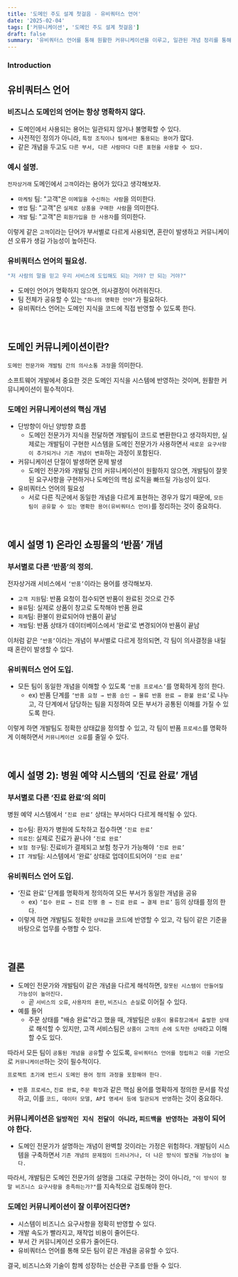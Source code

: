 ```yaml
---
title: '도메인 주도 설계 첫걸음 - 유비쿼터스 언어'
date: '2025-02-04'
tags: ['커뮤니케이션', '도메인 주도 설계 첫걸음']
draft: false
summary: '유비쿼터스 언어를 통해 원활한 커뮤니케이션을 이루고, 일관된 개념 정리를 통해 비즈니스와 기술의 성장하는 구조 실현하는 방법 글 입니다.'
---
```


### Introduction

<TOCInline toc={props.toc} exclude="Introduction" />


## 유비쿼터스 언어

### 비즈니스 도메인의 언어는 항상 명확하지 않다.

- 도메인에서 사용되는 용어는 일관되지 않거나 불명확할 수 있다.
- 사전적인 정의가 아니라, `특정 조직이나 팀에서만 통용되는 용어`가 많다.
- 같은 개념을 두고도 `다른 부서, 다른 사람마다 다른 표현을 사용할 수 있다.`

### 예시 설명.

`전자상거래` 도메인에서 `고객`이라는 용어가 있다고 생각해보자.

- `마케팅` 팀: "고객"은 `이메일을 수신하는 사람`을 의미한다.
- `영업` 팀: "고객"은 `실제로 상품을 구매한 사람`을 의미한다.
- `개발` 팀: "고객"은 `회원가입을 한 사용자`를 의미한다.

이렇게 같은 `고객`이라는 단어가 부서별로 다르게 사용되면, 혼란이 발생하고 커뮤니케이션 오류가 생길 가능성이 높아진다.

### 유비쿼터스 언어의 필요성.

```java
"저 사람의 말을 믿고 우리 서비스에 도입해도 되는 거야? 안 되는 거야?"
```

- 도메인 언어가 명확하지 않으면, 의사결정이 어려워진다.
- 팀 전체가 공유할 수 있는 `"하나의 명확한 언어"`가 필요하다.
- 유비쿼터스 언어는 도메인 지식을 코드에 직접 반영할 수 있도록 한다.

<br/>

## 도메인 커뮤니케이션이란?

`도메인 전문가와 개발팀 간의 의사소통 과정`을 의미한다.

소프트웨어 개발에서 중요한 것은 도메인 지식을 시스템에 반영하는 것이며, 원활한 커뮤니케이션이 필수적이다.

### 도메인 커뮤니케이션의 핵심 개념

- 단방향이 아닌 양방향 흐름
  - 도메인 전문가가 지식을 전달하면 개발팀이 코드로 변환한다고 생각하지만, 실제로는 개발팀이 구현한 시스템을 도메인 전문가가 사용하면서 `새로운 요구사항이 추가되거나 기존 개념이 변화`하는 과정이 포함된다.
- 커뮤니케이션 단절이 발생하면 문제 발생
  - 도메인 전문가와 개발팀 간의 커뮤니케이션이 원활하지 않으면, 개발팀이 잘못된 요구사항을 구현하거나 도메인의 핵심 로직을 빠뜨릴 가능성이 있다.
- 유비쿼터스 언어의 필요성
  - 서로 다른 직군에서 동일한 개념을 다르게 표현하는 경우가 많기 때문에, `모든 팀이 공유할 수 있는 명확한 용어(유비쿼터스 언어)`를 정리하는 것이 중요하다.

<br/>

## 예시 설명 1) 온라인 쇼핑몰의 ‘반품’ 개념

### 부서별로 다른 ‘반품’의 정의.

전자상거래 서비스에서 `‘반품’`이라는 용어를 생각해보자.

- `고객 지원`팀: 반품 요청이 접수되면 반품이 완료된 것으로 간주
- `물류`팀: 실제로 상품이 창고로 도착해야 반품 완료
- `회계`팀: 환불이 완료되어야 반품이 끝남
- `개발`팀: 반품 상태가 데이터베이스에서 ‘완료’로 변경되어야 반품이 끝남

이처럼 같은 `‘반품’`이라는 개념이 부서별로 다르게 정의되면, 각 팀이 의사결정을 내릴 때 혼란이 발생할 수 있다.

### 유비쿼터스 언어 도입.

- 모든 팀이 동일한 개념을 이해할 수 있도록 `‘반품 프로세스’`를 명확하게 정의 한다.
  - ex) 반품 단계를 `‘반품 요청 → 반품 승인 → 물류 반품 완료 → 환불 완료’`로 나누고, 각 단계에서 담당하는 팀을 지정하여 모든 부서가 공통된 이해를 가질 수 있도록 한다.

이렇게 하면 개발팀도 정확한 상태값을 정의할 수 있고, 각 팀이 반품 `프로세스`를 명확하게 이해하면서 `커뮤니케이션 오류`를 줄일 수 있다.

<br/>

## 예시 설명 2): 병원 예약 시스템의 ‘진료 완료’ 개념

### 부서별로 다른 ‘진료 완료’의 의미

병원 예약 시스템에서 `‘진료 완료’` 상태는 부서마다 다르게 해석될 수 있다.

- `접수`팀: 환자가 병원에 도착하고 접수하면 `‘진료 완료’`
- `의료진`: 실제로 진료가 끝나야 `‘진료 완료’`
- `보험 청구`팀: 진료비가 결제되고 보험 청구가 가능해야 `‘진료 완료’`
- `IT 개발`팀: 시스템에서 ‘완료’ 상태로 업데이트되어야 `‘진료 완료’`

### 유비쿼터스 언어 도입.

- ‘진료 완료’ 단계를 명확하게 정의하여 모든 부서가 동일한 개념을 공유
  - ex) `‘접수 완료 → 진료 진행 중 → 진료 완료 → 결제 완료’` 등의 상태를 정의 한다.
- 이렇게 하면 개발팀도 정확한 `상태값`을 코드에 반영할 수 있고, 각 팀이 같은 기준을 바탕으로 업무를 수행할 수 있다.

<br/>

## 결론

- 도메인 전문가와 개발팀이 같은 개념을 다르게 해석하면, `잘못된 시스템이 만들어질 가능성이 높아진다.`
  - 곧 `서비스의 오류`, `사용자의 혼란`, `비즈니스 손실`로 이어질 수 있다.
- 예를 들어
  - 주문 상태를 "배송 완료"라고 했을 때, 개발팀은 `상품이 물류창고에서 출발한 상태`로 해석할 수 있지만, 고객 서비스팀은 `상품이 고객의 손에 도착한 상태`라고 이해할 수도 있다.

따라서 모든 팀이 `공통된 개념을 공유`할 수 있도록, `유비쿼터스 언어를 정립하고 이를 기반`으로 `커뮤니케이션`하는 것이 필수적이다.

```java
프로젝트 초기에 반드시 도메인 용어 정의 과정을 포함해야 한다.
```

- `반품 프로세스`, `진료 완료`, `주문 확정`과 같은 핵심 용어를 명확하게 정의한 문서를 작성하고, 이를 `코드, 데이터 모델, API 명세서 등에 일관되게 반영`하는 것이 중요하다.

### 커뮤니케이션은 `일방적인 지식 전달이 아니라`, `피드백을 반영하는 과정`이 되어야 한다.

- 도메인 전문가가 설명하는 개념이 완벽할 것이라는 가정은 위험하다. 개발팀이 시스템을 구축하면서 `기존 개념의 문제점이 드러나거나, 더 나은 방식이 발견될 가능성이 높다.`

따라서, 개발팀은 도메인 전문가의 설명을 그대로 구현하는 것이 아니라, `"이 방식이 정말 비즈니스 요구사항을 충족하는가?"`를 지속적으로 검토해야 한다.

### 도메인 커뮤니케이션이 잘 이루어진다면?

- 시스템이 비즈니스 요구사항을 정확히 반영할 수 있다.
- 개발 속도가 빨라지고, 재작업 비용이 줄어든다.
- 부서 간 커뮤니케이션 오류가 줄어든다.
- 유비쿼터스 언어를 통해 모든 팀이 같은 개념을 공유할 수 있다.

결국, 비즈니스와 기술이 함께 성장하는 선순환 구조를 만들 수 있다.